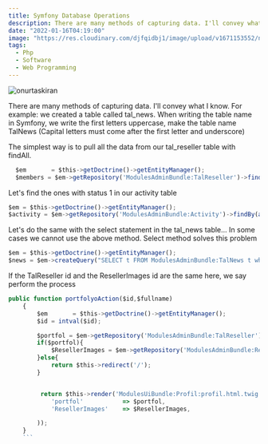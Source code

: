 ```yaml
---
title: Symfony Database Operations
description: There are many methods of capturing data. I'll convey what I know. For example we created a table called tal_news
date: "2022-01-16T04:19:00"
image: "https://res.cloudinary.com/djfqidbj1/image/upload/v1671153552/njqwljtcq4aykeaoagyn.png"
tags:
  - Php
  - Software
  - Web Programming
---
```


<img
  className="w-full rounded-xl"
  src="https://res.cloudinary.com/djfqidbj1/image/upload/v1671153552/njqwljtcq4aykeaoagyn.png"
  alt="onurtaskiran"
/>

There are many methods of capturing data. I'll convey what I know. For example: we created a table called tal_news. When writing the table name in Symfony, we write the first letters uppercase, make the table name TalNews (Capital letters must come after the first letter and underscore)

The simplest way is to pull all the data from our tal_reseller table with findAll.

```javascript
  $em       = $this->getDoctrine()->getEntityManager();
  $members = $em->getRepository('ModulesAdminBundle:TalReseller')->findAll();
```

Let's find the ones with status 1 in our activity table

```javascript
$em = $this->getDoctrine()->getEntityManager();
$activity = $em->getRepository('ModulesAdminBundle:Activity')->findBy(array('status'=>1));
```

Let's do the same with the select statement in the tal_news table... In some cases we cannot use the above method. Select method solves this problem

```javascript
$em = $this->getDoctrine()->getEntityManager();
$news = $em->createQuery("SELECT t FROM ModulesAdminBundle:TalNews t where t.status=1")->getResult();
```

If the TalReseller id and the ResellerImages id are the same here, we say perform the process

````javascript
public function portfolyoAction($id,$fullname)
    {
        $em       = $this->getDoctrine()->getEntityManager();
        $id = intval($id);

        $portfol = $em->getRepository('ModulesAdminBundle:TalReseller')->findOneBy(array('id'=>$id));
        if($portfol){
            $ResellerImages = $em->getRepository('ModulesAdminBundle:ResellerImages')->findBy(array('resellerId'=>$id));
        }else{
            return $this->redirect('/');
        }


		 return $this->render('ModulesUiBundle:Profil:profil.html.twig',array(
            'portfol'           => $portfol,
            'ResellerImages'    => $ResellerImages,

        ));
    }
    ```
````
